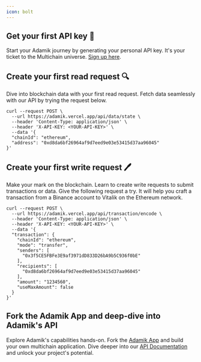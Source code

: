 ```yaml
---
icon: bolt
---
```




## Get your first API key 🔑
Start your Adamik journey by generating your personal API key. It's your ticket to the Multichain universe. 
[Sign up here](https://specific-marketing-744850.framer.app/get-api-key).

## Create your first read request 🔍
Dive into blockchain data with your first read request. Fetch data seamlessly with our API by trying the request below.

```cURL Read API example
curl --request POST \
  --url https://adamik.vercel.app/api/data/state \
  --header 'Content-Type: application/json' \
  --header 'X-API-KEY: <YOUR-API-KEY>' \
  --data '{
  "chainId": "ethereum",
  "address": "0xd8da6bf26964af9d7eed9e03e53415d37aa96045"
}'
```

## Create your first write request 🖊️
Make your mark on the blockchain. Learn to create write requests to submit transactions or data. Give the following request a try.
It will help you craft a transaction from a Binance account to Vitalik on the Ethereum network.

```cURL Write example
curl --request POST \
  --url https://adamik.vercel.app/api/transaction/encode \
  --header 'Content-Type: application/json' \
  --header 'X-API-KEY: <YOUR-API-KEY>' \
  --data '{
  "transaction": {
    "chainId": "ethereum",
    "mode": "transfer",
    "senders": [
      "0x3f5CE5FBFe3E9af3971dD833D26bA9b5C936f0bE"
    ],
    "recipients": [
      "0xd8da6bf26964af9d7eed9e03e53415d37aa96045"
    ],
    "amount": "1234560",
    "useMaxAmount": false
  }
}'
```


## Fork the Adamik App and deep-dive into Adamik's API 
Explore Adamik's capabilities hands-on. Fork the [Adamik App](https://github.com/AdamikHQ/adamik-client) and build your own multichain application. 
Dive deeper into our [API Documentation](../api-reference/introduction) and unlock your project's potential.